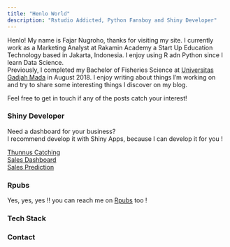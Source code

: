 ```yaml
---
title: "Henlo World"
description: "Rstudio Addicted, Python Fansboy and Shiny Developer"
---
```


Henlo! My name is Fajar Nugroho, thanks for visiting my site. I currently work as a Marketing Analyst at Rakamin Academy a Start Up Education Technology based in Jakarta, Indonesia. I enjoy using R adn Python since I learn Data Science. <br>
Previously, I completed my Bachelor of Fisheries Science at [Universitas Gadjah Mada](https://www.ugm.ac.id/) in August 2018. I enjoy writing about things I'm working on and try to share some interesting things I discover on my blog.

Feel free to get in touch if any of the posts catch your interest!

### Shiny Developer

Need a dashboard for your business? <br> 
I recommend develop it with Shiny Apps, because I can develop it for you !

[Thunnus Catching](https://fajardwnugroho.shinyapps.io/Thunnus_Catching/) <br>
[Sales Dashboard](https://fajardwnugroho.shinyapps.io/Sales_Dashboard/) <br>
[Sales Prediction](https://fajardwnugroho.shinyapps.io/Sales_Prediction/)

### Rpubs

Yes, yes, yes !! you can reach me on [Rpubs](https://rpubs.com/fajardwnugroho/) too !

### Tech Stack
<!-- Add font awesome icons --> 

<div class="mylinks">
<p style="text-align: center;">
    <a href="https://cran.r-project.org/" target="_blank" class="fab fa-r-project" style="font-size:36px;"></a>
    <a href="https://www.python.org/" target="_blank" class="fab fa-python" style="font-size:36px;"></a>
    <a href="https://www.javascript.com/" target="_blank" class="fab fa-js-square" style="font-size:36px;"></a>
    <a href="https://reactjs.org/" target="_blank" class="fab fa-react" style="font-size:36px;"></a>
    <a href="https://github.com/" target="_blank" class="fab fa-github" style="font-size:36px;"></a>
    <a href="https://www.docker.com/" target="_blank" class="fab fa-docker" style="font-size:36px;"></a>
    <a href="https://aws.amazon.com/id/" target="_blank" class="fab fa-aws" style="font-size:36px;"></a>
    <a href="https://developer.mozilla.org/en-US/docs/Web/HTML?retiredLocale=id" target="_blank" class="fab fa-html5" style="font-size:36px;"></a>
    <a href="https://developer.mozilla.org/en-US/docs/Web/CSS?retiredLocale=id" target="_blank" class="fab fa-css3-alt" style="font-size:36px;"></a>
    <a href="https://sass-lang.com/" target="_blank" class="fab fa-sass" style="font-size:36px;"></a>
    <a href="https://www.mysql.com/" target="_blank" class="fas fa-database" style="font-size:36px;"></a>
</p>
</div>

### Contact
<!-- Add font awesome icons --> 

<div class="mylinks">
<p style="text-align: center;">
    <a href="https://t.me/fajardwnugroho" target="_blank" class="fab fa-telegram"  style="font-size:36px;"></a>
    <a href="mailto:fajardwnugroho@gmail.com" target="_blank" class="fa fa-envelope" style="font-size:36px;"></a>
    <a href="https://www.linkedin.com/in/fajardwnugroho/" target="_blank" class="fa fa-linkedin-square" style="font-size:36px;"></a>
    <!-- <a href="https://twitter.com/harryfishr" target="_blank" class="fa fa-twitter" style="font-size:36px;"></a> -->
</p>
</div>


